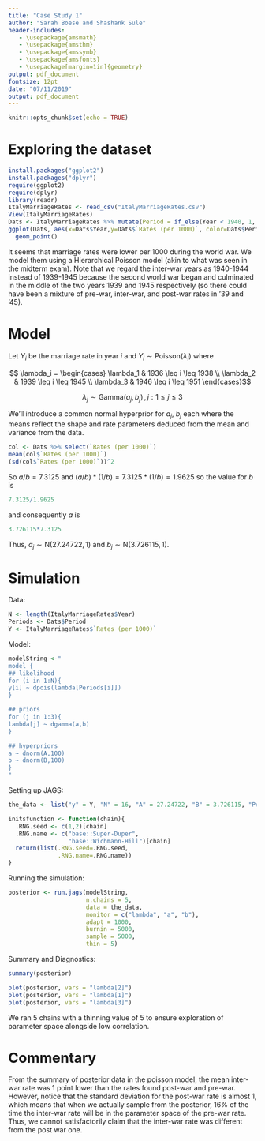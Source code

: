 ```yaml
---
title: "Case Study 1"
author: "Sarah Boese and Shashank Sule"
header-includes:
   - \usepackage{amsmath}
   - \usepackage{amsthm}
   - \usepackage{amssymb}
   - \usepackage{amsfonts}
   - \usepackage[margin=1in]{geometry}
output: pdf_document
fontsize: 12pt
date: "07/11/2019"
output: pdf_document
---
```


```r
knitr::opts_chunk$set(echo = TRUE)
```

# Exploring the dataset

```r
install.packages("ggplot2")
install.packages("dplyr")
require(ggplot2)
require(dplyr)
library(readr)
ItalyMarriageRates <- read_csv("ItalyMarriageRates.csv")
View(ItalyMarriageRates)
Dats <- ItalyMarriageRates %>% mutate(Period = if_else(Year < 1940, 1, if_else(Year > 1944, 3, 2)))
ggplot(Dats, aes(x=Dats$Year,y=Dats$`Rates (per 1000)`, color=Dats$Period))+
  geom_point()
```

It seems that marriage rates were lower per 1000 during the world war. We model them using a Hierarchical Poisson model (akin to what was seen in the midterm exam). Note that we regard the inter-war years as 1940-1944 instead of 1939-1945 because the second world war began and culminated in the middle of the two years 1939 and 1945 respectively (so there could have been a mixture of pre-war, inter-war, and post-war rates in '39 and '45). 

# Model

Let $Y_{i}$ be the marriage rate in year $i$ and $Y_{i} \sim \text{Poisson}(\lambda_i)$ where 

$$ \lambda_i = \begin{cases}  \lambda_1 & 1936 \leq i \leq 1938 \\
                              \lambda_2 & 1939 \leq i \leq 1945 \\
                              \lambda_3 & 1946 \leq i \leq 1951 \end{cases}$$
                              
$$ \lambda_j \sim \text{Gamma}(a_j, b_j) \,, j:1 \leq j \leq 3$$

We'll introduce a common normal hyperprior for $a_j$, $b_j$ each where the means reflect the shape and rate parameters deduced from the mean and variance from the data. 

```r
col <- Dats %>% select(`Rates (per 1000)`)
mean(col$`Rates (per 1000)`)
(sd(col$`Rates (per 1000)`))^2
```

So $a/b = 7.3125$ and $(a/b)*(1/b) = 7.3125*(1/b) = 1.9625$ so the value for $b$ is 

```r
7.3125/1.9625
```

and consequently $a$ is 

```r
3.726115*7.3125
```

Thus, $a_j \sim \text{N}(27.24722, 1)$ and $b_j \sim \text{N}(3.726115,1)$. 

# Simulation 

Data: 

```r
N <- length(ItalyMarriageRates$Year)
Periods <- Dats$Period
Y <- ItalyMarriageRates$`Rates (per 1000)`
```

Model: 

```r

modelString <-"
model {
## likelihood
for (i in 1:N){
y[i] ~ dpois(lambda[Periods[i]])
}

## priors
for (j in 1:3){
lambda[j] ~ dgamma(a,b)
}

## hyperpriors
a ~ dnorm(A,100)
b ~ dnorm(B,100)
}
"
```

Setting up JAGS: 

```r
the_data <- list("y" = Y, "N" = 16, "A" = 27.24722, "B" = 3.726115, "Periods" = Periods)

initsfunction <- function(chain){
  .RNG.seed <- c(1,2)[chain]
  .RNG.name <- c("base::Super-Duper",
                 "base::Wichmann-Hill")[chain]
  return(list(.RNG.seed=.RNG.seed,
              .RNG.name=.RNG.name))
}
```

Running the simulation: 

```r
posterior <- run.jags(modelString,
                      n.chains = 5,
                      data = the_data,
                      monitor = c("lambda", "a", "b"),
                      adapt = 1000,
                      burnin = 5000,
                      sample = 5000,
                      thin = 5)
```

Summary and Diagnostics: 

```r
summary(posterior)
```

```r
plot(posterior, vars = "lambda[2]")
plot(posterior, vars = "lambda[1]")
plot(posterior, vars = "lambda[3]")
```

We ran 5 chains with a thinning value of 5 to ensure exploration of parameter space alongside low correlation. 

# Commentary

From the summary of posterior data in the poisson model, the mean inter-war rate was 1 point lower than the rates found post-war and pre-war. However, notice that the standard deviation for the post-war rate is almost 1, which means that when we actually sample from the posterior, 16% of the time the inter-war rate will be in the parameter space of the pre-war rate. Thus, we cannot satisfactorily claim that the inter-war rate was different from the post war one. 
